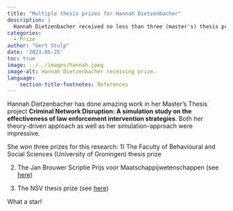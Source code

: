 ```yaml
---
title: "Multiple thesis prizes for Hannah Dietzenbacher"
description: |
  Hannah Dietzenbacher received no less than three (master's) thesis prizes. I was lucky enough to supervise her.    
categories:
  - Prize
author: "Gert Stulp"
date: '2023-05-25'
toc: true
image: ../../images/hannah.jpeg
image-alt: Hannah Dietzenbacher receiving prize. 
language: 
    section-title-footnotes: References
---
```


Hannah Dietzenbacher has done amazing work in her Master's Thesis project **Criminal Network Disruption: A simulation study on the effectiveness of law enforcement intervention strategies**. Both her theory-driven approach as well as her simulation-approach were impressive. 

She won three prizes for this research: 
1) The Faculty of Behavioural and Social Sciences (University of Groningen) thesis prize

2) The Jan Brouwer Scriptie Prijs voor Maatschappijwetenschappen (see [here](https://khmw.nl/negen-masterstudenten-vallen-in-de-prijzen-bekijk-hier-de-presentaties-van-de-winnaars/))

3) The NSV thesis prize (see [here](https://www.nsv-sociologie.nl/?page_id=3678))

What a star! 
